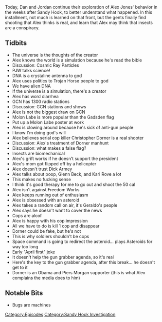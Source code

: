 {{Episode
    | title             = February 6-8, 2013
    | caption           = [https://knowledgefight.libsyn.com/knowledge-fight-february-6-8-2013 Listen to this episode on Libsyn]
    | episodeNumber     = 308
    | length            = 01:28:35
    | airDate           = June 12, 2019
    | coverageStartDate = February 6, 2013
    | coverageEndDate   = February 8, 2013
    | episodeType       = [[:Category:Sandy Hook Investigation|Sandy Hook Investigation]]
    | appearance        = [[Paul Joseph Watson]], [[Christopher Dorner]], [[Dick Armey]], [[Glenn Beck]], [[Karl Rove]]
    | previousEpisode   = [[307: February 3-5, 2013]]
    | nextEpisode       = [[309: June 10-11, 2019]]
}}

{{Stub}}

Today, Dan and Jordan continue their exploration of Alex Jones' behavior in the weeks after Sandy Hook, to better understand what happened. In this installment, not much is learned on that front, but the gents finally find shooting that Alex thinks is real, and learn that Alex may think that insects are a conspiracy.

==Tidbits==

*The universe is the thoughts of the creator
*Alex knows the world is a simulation because he's read the bible
*Discussion: Cosmic Ray Particles
*PJW talks science!
*DNA is a crystaline antenna to god
*Alex uses politics to Trojan Horse people to god
*We have alien DNA
*If the universe is a simulation, there's a creator
*Alex has word diarrhea
*GCN has 1300 radio stations
*Discussion: GCN stations and shows
*Alex is not the biggest draw on GCN
*Molon Labe is more popular than the Gadsden flag
*Put up a Molon Labe poster at work
*Alex is clowing around because he's sick of anti-gun people
*I know I'm doing god's will
*Alex believes serial cop killer Christopher Dorner is a real shooter
*Discussion: Alex's treatment of Dorner manhunt
*Discussion: what makes a false flag?
*Insects are biomechanical
*Alex's grift works if he doesn't support the president
*Alex's mom got flipped off by a helicopter
*Alex doesn't trust Dick Armey
*Alex talks about poop, Glenn Beck, and Karl Rove a lot
*This makes no fucking sense
*I think it's good therapy for me to go out and shoot the 50 cal
*Alex isn't against Freedom Works
*Alex keeps running out of enthusiasm
*Alex is obsessed with an asteroid
*Alex takes a random call on air, it's Geraldo's people
*Alex says he doesn't want to cover the news
*Cops are aloof
*Alex is happy with his cop impression
*All we have to do is kill 1 cop and disappear
*Dorner could be fake, but he's not
*This is why soldiers shouldn't be cops
*Space command is going to redirect the asteroid... plays Asteroids for way too long
*Early "April first" joke
*It doesn't help the gun grabber agenda, so it's real
*Here's the key to the gun grabber agenda, after this break... he doesn't get to it
*Dorner is an Obama and Piers Morgan supporter (this is what Alex complains the media does to him)

==Notable Bits==

*Bugs are machines

[[Category:Episodes]]
[[Category:Sandy Hook Investigation]]